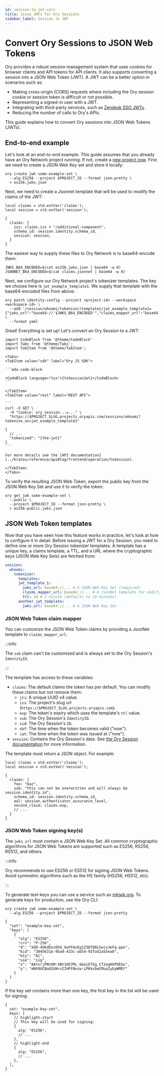 ```yaml
---
id: session-to-jwt-cors
title: Issue JWTs for Ory Sessions
sidebar_label: Session to JWT
---
```


# Convert Ory Sessions to JSON Web Tokens

Ory provides a robust session management system that uses cookies for browser clients and API tokens for API clients. It also
supports converting a session into a JSON Web Token (JWT). A JWT can be a better option in scenarios such as:

- Making cross-origin (CORS) requests where including the Ory session cookie or session token is difficult or not possible.
- Representing a signed-in user with a JWT.
- Integrating with third-party services, such as [Zendesk SSO JWTs](https://support.zendesk.com/hc/en-us/articles/4408845838874).
- Reducing the number of calls to Ory's APIs.

This guide explains how to convert Ory sessions into JSON Web Tokens (JWTs).

## End-to-end example

Let's look at an end-to-end example. This guide assumes that you already have an Ory Network project running. If not, create a
[new project now](../guides/cli/05_cli-basics.mdx). First we need to create a JSON Web Key set and store it locally:

```shell
ory create jwk some-example-set \
  --alg ES256 --project $PROJECT_ID --format json-pretty \
  > es256.jwks.json
```

Next, we need to create a Jsonnet template that will be used to modify the claims of the JWT:

```jsonnet title="claims.jsonnet"
local claims = std.extVar('claims');
local session = std.extVar('session');

{
  claims: {
    iss: claims.iss + "/additional-component",
    schema_id: session.identity.schema_id,
    session: session,
  }
}
```

The easiest way to supply these files to Ory Network is to base64-encode them:

```shell
JWKS_B64_ENCODED=$(cat es256.jwks.json | base64 -w 0)
JSONNET_B64_ENCODED=$(cat claims.jsonnet | base64 -w 0)
```

Next, we configure our Ory Network project's tokenizer templates. The key we choose here is `jwt_example_template1`. We supply
that template with the base64-encoded files from above:

```shell
ory patch identity-config --project <project-id> --workspace <workspace-id> \
  --add '/session/whoami/tokenizer/templates/jwt_example_template1={"jwks_url":"base64://'$JWKS_B64_ENCODED'","claims_mapper_url":"base64://'$JSONNET_B64_ENCODED'","ttl":"10m"}' \
  --format yaml
```

Great! Everything is set up! Let's convert an Ory Session to a JWT:

````mdx-code-block
import CodeBlock from '@theme/CodeBlock'
import Tabs from '@theme/Tabs';
import TabItem from '@theme/TabItem';

<Tabs>
<TabItem value="sdk" label="Ory JS SDK">

```mdx-code-block

<CodeBlock language="tsx">{toSessionJwt}</CodeBlock>
```

</TabItem>
<TabItem value="rest" label="REST API">

```
curl -X GET \
  -H "Cookie: ory_session...=..." \
  "https://$PROJECT_SLUG.projects.oryapis.com/sessions/whoami?tokenize_as=jwt_example_template1"

{
  // ...
  "tokenized": "{the-jwt}"
}
```

For more details see the [API documentation](../kratos/reference/api#tag/frontend/operation/toSession).

</TabItem>
</Tabs>
````

To verify the resulting JSON Web Token, export the public key from the JSON Web Key Set and use it to verify the token:

```shell
ory get jwk some-example-set \
  --public \
  --project $PROJECT_ID --format json-pretty \
  > es256-public.jwks.json
```

## JSON Web Token templates

Now that you have seen how this feature works in practice, let's look at how to configure it in detail. Before issuing a JWT for a
Ory Session, you need to define one or more Ory Session tokenizer templates. A template has a unique key, a claims template, a
TTL, and a URL where the cryptographic keys (JSON Web Key Sets) are fetched from:

```yaml
session:
  whoami:
    tokenizer:
      templates:
      jwt_template_1:
        jwks_url: base64://... # A JSON Web Key Set (required)
        claims_mapper_url: base64://... # A JsonNet template for modifying the claims
        ttl: 1m # 1 minute (defaults to 10 minutes)
      another_jwt_template:
        jwks_url: base64://... # A JSON Web Key Set
```

### JSON Web Token claim mapper

You can customize the JSON Web Token claims by providing a JsonNet template to `claims_mapper_url`.

:::info

The `sub` claim can't be customized and is always set to the Ory Session's `IdentityID`.

:::

The template has access to these variables:

- `claims`: The default claims the token has per default. You can modify these claims but not remove them:
  - `jti`: A unique UUID v4 value.
  - `iss`: The project's slug url (`https://$PROJECT_SLUG.projects.oryapis.com`).
  - `exp`: The token's expiry which uses the template's `ttl` value.
  - `sub`: The Ory Session's `IdentityID`.
  - `sid`: The Ory Session's `ID`.
  - `nbf`: The time when the token becomes valid ("now").
  - `iat`: The time when the token was issued at ("now").
- `session`: Contains the Ory Session's data. See [the Ory Session documentation](../kratos/session-management/01_overview.mdx)
  for more information.

The template must return a JSON object. For example:

```jsonnet
local claims = std.extVar('claims');
local session = std.extVar('session');

{
  claims: {
    foo: "baz",
    sub: "this can not be overwritten and will always be session.identity.id",
    schema_id: session.identity.schema_id,
    aal: session.authenticator_assurance_level,
    second_claim: claims.exp,
    // ...
  }
}
```

### JSON Web Token signing key(s)

The `jwks_url` must contain a JSON Web Key Set. All common cryptographic algorithms for JSON Web Tokens are supported such as
ES256, RS256, RS512, and others.

:::info

Ory recommends to use ES256 or ES512 for signing JSON Web Tokens. Avoid symmetric algorithms such as the HS family (HS256, HS512,
etc).

:::

To generate test-keys you can use a service such as [mkjwk.org](https://mkjwk.org). To generate keys for production, use the Ory
CLI:

```shell
ory create jwk some-example-set \
  --alg ES256 --project $PROJECT_ID --format json-pretty

{
  "set": "example-key-set",
  "keys": [
    {
      "alg": "ES256",
      "crv": "P-256",
      "d": "XdO-4OkdDxsOhU_XwYFAzEg1Z3DfQ8LhwivJeFq-ppo",
      "kid": "3045631b-95a8-433c-ab54-93fa52a55ea8",
      "kty": "EC",
      "use": "sig",
      "x": "AAYxrjPNt6M-XBY1H57Mc_6moiETkg_Cf2egHXPOEGo",
      "y": "mNX9UCBa82GNrvIIHFFNxsw-LPKksbwCMoaIybyWMEY"
    }
  ]
}
```

If the key set contains more than one key, the first key in the list will be used for signing:

```json5
{
  set: "example-key-set",
  keys: [
    // highlight-start
    // This key will be used for signing:
    {
      alg: "ES256",
      // ...
    },
    // highlight-end
    {
      alg: "ES256",
      // ...
    },
  ],
}
```
